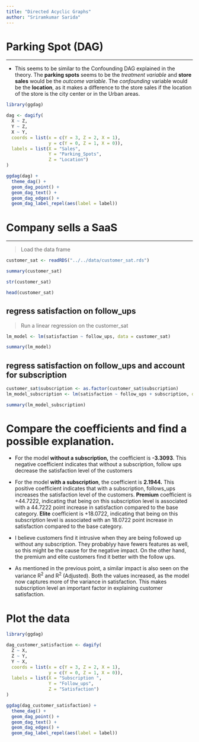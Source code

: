 ```yaml
---
title: "Directed Acyclic Graphs"
author: "Sriramkumar Sarida"
---
```


# Parking Spot (DAG)

------------------------------------------------------------------------

-   This seems to be similar to the Confounding DAG explained in the theory. The **parking spots** seems to be the *treatment variable* and **store sales** would be the *outcome variable*. The *confounding* variable would be the **location**, as it makes a difference to the store sales if the location of the store is the city center or in the Urban areas.

```r
library(ggdag)

dag <- dagify(
  X ~ Z,
  Y ~ Z,
  X ~ Y,
  coords = list(x = c(Y = 3, Z = 2, X = 1),
                y = c(Y = 0, Z = 1, X = 0)),
  labels = list(X = "Sales",
                Y = "Parking_Spots",
                Z = "Location")
)

ggdag(dag) +
  theme_dag() + 
  geom_dag_point() +
  geom_dag_text() +
  geom_dag_edges() +
  geom_dag_label_repel(aes(label = label))
```

# Company sells a SaaS

------------------------------------------------------------------------

> Load the data frame

```r
customer_sat <- readRDS("../../data/customer_sat.rds")
```

```r
summary(customer_sat)

str(customer_sat)

head(customer_sat)
```

## regress satisfaction on follow_ups

> Run a linear regression on the customer_sat

```r
lm_model <- lm(satisfaction ~ follow_ups, data = customer_sat)

summary(lm_model)
```

## regress satisfaction on follow_ups and account for subscription

```r
customer_sat$subscription <- as.factor(customer_sat$subscription)
lm_model_subscription <- lm(satisfaction ~ follow_ups + subscription, data = customer_sat)

summary(lm_model_subscription)
```

# Compare the coefficients and find a possible explanation.

-   For the model **without a subscription,** the coefficient is **-3.3093**. This negative coefficient indicates that without a subscription, follow ups decrease the satisfaction level of the customers

-   For the model **with a subscription**, the coefficient is **2.1944.** This positive coefficient indicates that with a subscription, follows_ups increases the satisfaction level of the customers. **Premium** coefficient is +44.7222, indicating that being on this subscription level is associated with a 44.7222 point increase in satisfaction compared to the base category. **Elite** coefficient is +18.0722, indicating that being on this subscription level is associated with an 18.0722 point increase in satisfaction compared to the base category.

-    I believe customers find it intrusive when they are being followed up without any subscription. They probablyy have fewers features as well, so this might be the cause for the negative impact. On the other hand, the premium and elite customers find it better with the follow ups.

-   As mentioned in the previous point, a similar impact is also seen on the variance R^2^ and R^2^ (Adjusted). Both the values increased, as the model now captures more of the variance in satisfaction. This makes subscription level an important factor in explaining customer satisfaction.


# Plot the data

```r
library(ggdag)

dag_customer_satisfaction <- dagify(
  Z ~ X,
  Z ~ Y,
  Y ~ X,
  coords = list(x = c(Y = 3, Z = 2, X = 1),
                y = c(Y = 0, Z = 1, X = 0)),
  labels = list(X = "Subscription ",
                Y = "Follow_ups",
                Z = "Satisfaction")
)

ggdag(dag_customer_satisfaction) +
  theme_dag() + 
  geom_dag_point() +
  geom_dag_text() +
  geom_dag_edges() +
  geom_dag_label_repel(aes(label = label))
```
